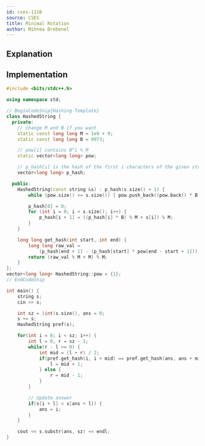 ```yaml
---
id: cses-1110
source: CSES
title: Minimal Rotation
author: Mihnea Brebenel
---
```


## Explanation



## Implementation

<LanguageSection>
<CPPSection>

```cpp 
#include <bits/stdc++.h>

using namespace std;

// BeginCodeSnip{Hashing Template}
class HashedString {
  private:
	// change M and B if you want
	static const long long M = 1e9 + 9;
	static const long long B = 9973;

	// pow[i] contains B^i % M
	static vector<long long> pow;

	// p_hash[i] is the hash of the first i characters of the given string
	vector<long long> p_hash;

  public:
	HashedString(const string &s) : p_hash(s.size() + 1) {
		while (pow.size() <= s.size()) { pow.push_back((pow.back() * B) % M); }

		p_hash[0] = 0;
		for (int i = 0; i < s.size(); i++) {
			p_hash[i + 1] = ((p_hash[i] * B) % M + s[i]) % M;
		}
	}

	long long get_hash(int start, int end) {
		long long raw_val =
		    (p_hash[end + 1] - (p_hash[start] * pow[end - start + 1]));
		return (raw_val % M + M) % M;
	}
};
vector<long long> HashedString::pow = {1};
// EndCodeSnip

int main() { 
	string s;
	cin >> s;

	int sz = (int)s.size(), ans = 0;
	s += s;
	HashedString pref(s);	

	for(int i = 0; i < sz; i++) {
		int l = 0, r = sz - 1;
		while(r - l >= 0) {
			int mid = (l + r) / 2;
			if(pref.get_hash(i, i + mid) == pref.get_hash(ans, ans + mid)) {
				l = mid + 1;
			} else {
				r = mid - 1;
			}
		}

		// Update answer
		if(s[i + l] < s[ans + l]) {
			ans = i;
		}
	}

	cout << s.substr(ans, sz) << endl;
}

```

</CPPSection>
</LanguageSection>